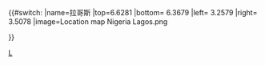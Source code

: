 {{#switch:{{{1}}}
|name=拉哥斯
|top=6.6281
|bottom= 6.3679
|left= 3.2579
|right= 3.5078
|image=Location map Nigeria Lagos.png
   
}}<noinclude>
{{Location map/Info}}
[[Category:尼日利亞地理位置圖模板|L]]
</noinclude>